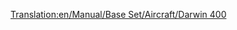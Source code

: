 [[Translation:en/Manual/Base Set/Aircraft/Darwin 400]]
{{en/Manual/Base Set/Aircraft/Aircraft|Cost=36.919 (73,828)
|Speed=947 kph (592 MPH)
|Annual=5.906 (11,812)
|Designed=1982
|Lifespan=25
|Capacity=200 passengers & 25 bags of mail
|Description=Standard jet plane, large airports preferred.
|Real-life=Boeing 757
}}